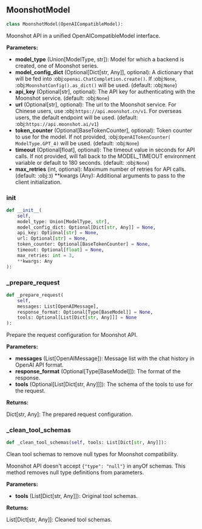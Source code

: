 <a id="camel.models.moonshot_model"></a>

<a id="camel.models.moonshot_model.MoonshotModel"></a>

## MoonshotModel

```python
class MoonshotModel(OpenAICompatibleModel):
```

Moonshot API in a unified OpenAICompatibleModel interface.

**Parameters:**

- **model_type** (Union[ModelType, str]): Model for which a backend is created, one of Moonshot series.
- **model_config_dict** (Optional[Dict[str, Any]], optional): A dictionary that will be fed into :obj:`openai.ChatCompletion.create()`. If :obj:`None`, :obj:`MoonshotConfig().as_dict()` will be used. (default: :obj:`None`)
- **api_key** (Optional[str], optional): The API key for authenticating with the Moonshot service. (default: :obj:`None`)
- **url** (Optional[str], optional): The url to the Moonshot service. For Chinese users, use :obj:`https://api.moonshot.cn/v1`. For overseas users, the default endpoint will be used. (default: :obj:`https://api.moonshot.ai/v1`)
- **token_counter** (Optional[BaseTokenCounter], optional): Token counter to use for the model. If not provided, :obj:`OpenAITokenCounter( ModelType.GPT_4)` will be used. (default: :obj:`None`)
- **timeout** (Optional[float], optional): The timeout value in seconds for API calls. If not provided, will fall back to the MODEL_TIMEOUT environment variable or default to 180 seconds. (default: :obj:`None`)
- **max_retries** (int, optional): Maximum number of retries for API calls. (default: :obj:`3`) **kwargs (Any): Additional arguments to pass to the client initialization.

<a id="camel.models.moonshot_model.MoonshotModel.__init__"></a>

### __init__

```python
def __init__(
    self,
    model_type: Union[ModelType, str],
    model_config_dict: Optional[Dict[str, Any]] = None,
    api_key: Optional[str] = None,
    url: Optional[str] = None,
    token_counter: Optional[BaseTokenCounter] = None,
    timeout: Optional[float] = None,
    max_retries: int = 3,
    **kwargs: Any
):
```

<a id="camel.models.moonshot_model.MoonshotModel._prepare_request"></a>

### _prepare_request

```python
def _prepare_request(
    self,
    messages: List[OpenAIMessage],
    response_format: Optional[Type[BaseModel]] = None,
    tools: Optional[List[Dict[str, Any]]] = None
):
```

Prepare the request configuration for Moonshot API.

**Parameters:**

- **messages** (List[OpenAIMessage]): Message list with the chat history in OpenAI API format.
- **response_format** (Optional[Type[BaseModel]]): The format of the response.
- **tools** (Optional[List[Dict[str, Any]]]): The schema of the tools to use for the request.

**Returns:**

  Dict[str, Any]: The prepared request configuration.

<a id="camel.models.moonshot_model.MoonshotModel._clean_tool_schemas"></a>

### _clean_tool_schemas

```python
def _clean_tool_schemas(self, tools: List[Dict[str, Any]]):
```

Clean tool schemas to remove null types for Moonshot compatibility.

Moonshot API doesn't accept `{"type": "null"}` in anyOf schemas.
This method removes null type definitions from parameters.

**Parameters:**

- **tools** (List[Dict[str, Any]]): Original tool schemas.

**Returns:**

  List[Dict[str, Any]]: Cleaned tool schemas.
